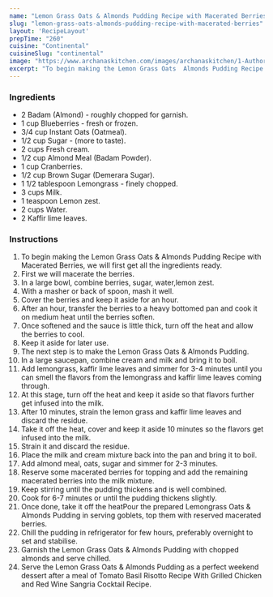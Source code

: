 ---
name: "Lemon Grass Oats & Almonds Pudding Recipe with Macerated Berries"
slug: "lemon-grass-oats-almonds-pudding-recipe-with-macerated-berries"
layout: 'RecipeLayout'
prepTime: "260"
cuisine: "Continental"
cuisineSlug: "continental"
image: "https://www.archanaskitchen.com/images/archanaskitchen/1-Author/Farrukh_Aziz_Ansari/LemongraasOats_and_Almonds_Pudding_with_Macerated_Berrios.jpg"
excerpt: "To begin making the Lemon Grass Oats  Almonds Pudding Recipe with Macerated Berries, we will first get all the ingredients ready"
---

### Ingredients

- 2 Badam (Almond) - roughly chopped for garnish.
- 1 cup Blueberries - fresh or frozen.
- 3/4 cup Instant Oats (Oatmeal).
- 1/2 cup Sugar - (more to taste).
- 2 cups Fresh cream.
- 1/2 cup Almond Meal (Badam Powder).
- 1 cup Cranberries.
- 1/2 cup Brown Sugar (Demerara Sugar).
- 1 1/2 tablespoon Lemongrass - finely chopped.
- 3 cups Milk.
- 1 teaspoon Lemon zest.
- 2 cups Water.
- 2 Kaffir lime leaves.

### Instructions

1. To begin making the Lemon Grass Oats & Almonds Pudding Recipe with Macerated Berries, we will first get all the ingredients ready.
1. First we will macerate the berries.
1. In a large bowl, combine berries, sugar, water,lemon zest.
1. With a masher or back of spoon, mash it well.
1. Cover the berries and keep it aside for an hour.
1. After an hour, transfer the berries to a heavy bottomed pan and cook it on medium heat until the berries soften.
1. Once softened and the sauce is little thick, turn off the heat and allow the berries to cool.
1. Keep it aside for later use.
1. The next step is to make the Lemon Grass Oats & Almonds Pudding.
1. In a large saucepan, combine cream and milk and bring it to boil.
1. Add lemongrass, kaffir lime leaves and simmer for 3-4 minutes until you can smell the flavors from the lemongrass and kaffir lime leaves coming through.
1. At this stage, turn off the heat and keep it aside so that flavors further get infused into the milk.
1. After 10 minutes, strain the lemon grass and kaffir lime leaves and discard the residue.
1. Take it off the heat, cover and keep it aside 10 minutes so the flavors get infused into the milk.
1. Strain it and discard the residue.
1. Place the milk and cream mixture back into the pan and bring it to boil.
1. Add almond meal, oats, sugar and simmer for 2-3 minutes.
1. Reserve some macerated berries for topping and add the remaining macerated berries into the milk mixture.
1. Keep stirring until the pudding thickens and is well combined.
1. Cook for 6-7 minutes or until the pudding thickens slightly.
1. Once done, take it off the heatPour the prepared Lemongrass Oats & Almonds Pudding in serving goblets, top them with reserved macerated berries.
1. Chill the pudding in refrigerator for few hours, preferably overnight to set and stabilise.
1. Garnish the  Lemon Grass Oats & Almonds Pudding with chopped almonds and serve chilled.
1. Serve the Lemon Grass Oats & Almonds Pudding as a perfect weekend dessert after a meal of Tomato Basil Risotto Recipe With Grilled Chicken and Red Wine Sangria Cocktail Recipe.
